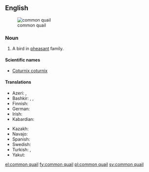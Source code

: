 ==English==
{{wikipedia}}
[[File:Weibliche Wachtel (Coturnix coturnix).jpg|thumb|common quail]]

===Noun===
{{en-noun|sg=[[common]] [[quail]]}}

# A bird in [[pheasant]] family.

====Scientific names====
* [[Coturnix coturnix]]

====Translations====
{{trans-top|bird in the pheasant family}}
* Azeri: {{t-|az|adi bildirçin}}, {{t+|az|bildirçin}}
* Bashkir: {{tø|ba|бүҙәнә|tr=büðänä|sc=Cyrl}}, {{tø|ba|бүтбелдек|tr=bütbeldek|sc=Cyrl}}, {{tø|ba|бытбылдыҡ|tr=bıtbıldıq|sc=Cyrl}}
* Finnish: {{t+|fi|viiriäinen}}
* German: {{t+|de|Wachtel|f}}
* Irish: {{t-|ga|gearg|f}}
* Kabardian: {{tø|kbd|ныбгъуэ}}
{{trans-mid}}
* Kazakh: {{t|kk|бөдене|tr=bödene|sc=Cyrl}}
* Navajo: {{tø|nv|díłdánii yił aheełtʼéhii}}
* Spanish: {{t-|es|codorniz común|f}}
* Swedish: {{t+|sv|vaktel|c}}
* Turkish: {{t+|tr|bayağı bıldırcın}}, {{t+|tr|bıldırcın}}
* Yakut: {{tø|sah|хонуу бочугураһа|tr=xonuu bočuguraha|sc=Cyrl}}
{{trans-bottom}}

[[el:common quail]]
[[fy:common quail]]
[[pl:common quail]]
[[sv:common quail]]